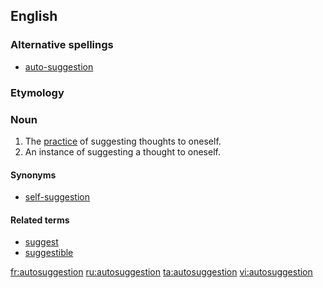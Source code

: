 ==English==

===Alternative spellings===
*[[auto-suggestion]]

===Etymology===
{{prefix|auto|suggestion}}

===Noun===
{{en-noun}}

# The [[practice]] of suggesting thoughts to oneself.
# An instance of suggesting a thought to oneself.

====Synonyms====
*[[self-suggestion]]

====Related terms====
*[[suggest]]
*[[suggestible]]

[[fr:autosuggestion]]
[[ru:autosuggestion]]
[[ta:autosuggestion]]
[[vi:autosuggestion]]